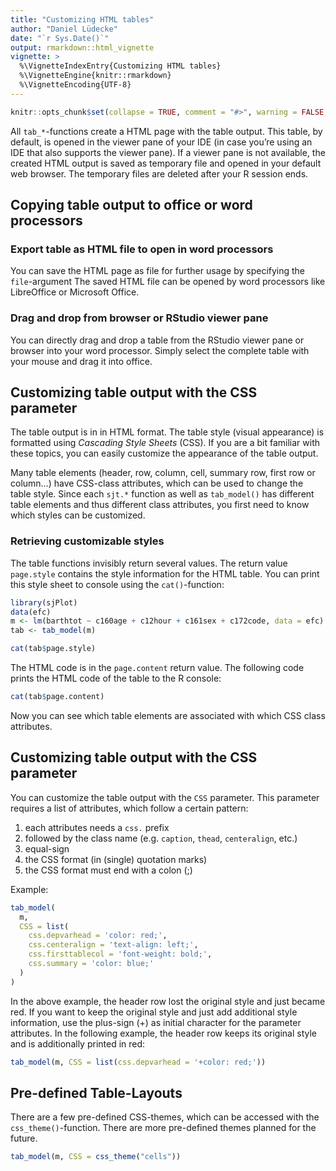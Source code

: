 ---
title: "Customizing HTML tables"
author: "Daniel Lüdecke"
date: "`r Sys.Date()`"
output: rmarkdown::html_vignette
vignette: >
  %\VignetteIndexEntry{Customizing HTML tables}
  %\VignetteEngine{knitr::rmarkdown}
  %\VignetteEncoding{UTF-8}
---

```{r echo = FALSE}
knitr::opts_chunk$set(collapse = TRUE, comment = "#>", warning = FALSE, message = FALSE)
```

All `tab_*`-functions create a HTML page with the table output. This table, by default, is opened in the viewer pane of your IDE (in case you’re using an IDE that also supports the viewer pane). If a viewer pane is not available, the created HTML output is saved as temporary file and opened in your default web browser. The temporary files are deleted after your R session ends.

## Copying table output to office or word processors

### Export table as HTML file to open in word processors

You can save the HTML page as file for further usage by specifying the `file`-argument The saved HTML file can be opened by word processors like LibreOffice or Microsoft Office.

### Drag and drop from browser or RStudio viewer pane

You can directly drag and drop a table from the RStudio viewer pane or browser into your word processor. Simply select the complete table with your mouse and drag it into office.

## Customizing table output with the CSS parameter

The table output is in in HTML format. The table style (visual appearance) is formatted using _Cascading Style Sheets_ (CSS). If you are a bit familiar with these topics, you can easily customize the appearance of the table output.

Many table elements (header, row, column, cell, summary row, first row or column...) have CSS-class attributes, which can be used to change the table style. Since each `sjt.*` function as well as `tab_model()` has different table elements and thus different class attributes, you first need to know which styles can be customized.

### Retrieving customizable styles

The table functions invisibly return several values. The return value `page.style` contains the style information for the HTML table. You can print this style sheet to console using the `cat()`-function:

```{r}
library(sjPlot)
data(efc)
m <- lm(barthtot ~ c160age + c12hour + c161sex + c172code, data = efc)
tab <- tab_model(m)
```

```{r echo = TRUE}
cat(tab$page.style)
```

The HTML code is in the `page.content` return value. The following code prints the HTML code of the table to the R console:

```{r echo = TRUE}
cat(tab$page.content)
```

Now you can see which table elements are associated with which CSS class attributes.

## Customizing table output with the CSS parameter

You can customize the table output with the `CSS` parameter. This parameter requires a list of attributes, which follow a certain pattern:

1) each attributes needs a `css.` prefix
2) followed by the class name (e.g. `caption`, `thead`, `centeralign`, etc.)
3) equal-sign
4) the CSS format (in (single) quotation marks)
5) the CSS format must end with a colon (;)

Example:

```{r}
tab_model(
  m,
  CSS = list(
    css.depvarhead = 'color: red;',
    css.centeralign = 'text-align: left;', 
    css.firsttablecol = 'font-weight: bold;', 
    css.summary = 'color: blue;'
  )
)
```

In the above example, the header row lost the original style and just became red. If you want to keep the original style and just add additional style information, use the plus-sign (+) as initial character for the parameter attributes. In the following example, the header row keeps its original style and is additionally printed in red:

```{r}
tab_model(m, CSS = list(css.depvarhead = '+color: red;'))
```

## Pre-defined Table-Layouts

There are a few pre-defined CSS-themes, which can be accessed with the `css_theme()`-function. There are more pre-defined themes planned for the future.

```{r}
tab_model(m, CSS = css_theme("cells"))
```
